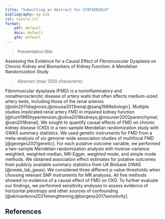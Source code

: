 ```yaml
---
title: "Submitting an Abstract for STATGEN2024"
bibliography: my.bib
csl: nature.csl
format: 
    pdf: default
    docx: default
    gfm: default
---
```







> Presentation title: 

Assessing the Evidence for a Causal Effect of Fibromuscular Dysplasia on Chronic Kidney and Biomarkers of Kidney Function: A Mendelian Randomization Study

> Abstract (max 1200 characters):

Fibromuscular dysplasia (FMD) is a noninflammatory and nonatherosclerotic disease of artery walls that often affects medium-sized artery beds, including those of the renal arteries [@olin2011diagnosis;@mousa2013renal;@sang1989etiologic]. 
Multiple studies implicated renal artery FMD in impaired kidney function [@hunt1965hypertension;@oliva2018kidneys;@mounier2002parenchymal;@van2018renal]. We sought to quantify 
causal effects of FMD on chronic kidney disease (CKD) in a two-sample Mendelian randomization study with GWAS summary statistics. 
We used genetic instruments for FMD from a meta-analysis of six genome-wide association studies of multifocal FMD [@georges2021genetic]. 
For each putative outcome variable, we performed a two-sample Mendelian randomization analysis with inverse-variance weighted, weighted median, MR-Egger, weighted mode, and simple mode methods. We obtained association effect estimates for putative outcomes from publicly available summary statistics from UK Biobank GWAS [@neale_lab_gwas].
We considered three different p-value thresholds when choosing relevant SNP instruments for MR analyses. All five methods showed no evidence of a causal effect of FMD on CKD. To further evaluate our findings, we performed sensitivity analyses to assess evidence of horizontal pleiotropy and other sources of confounding [@skrivankova2021strengthening;@burgess2017sensitivity]. 






## References

